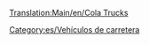 [[Translation:Main/en/Cola Trucks]]
{{es/Vehículo de carretera|nombre    = Camión de Cola MightyMover
  |imagen    = MightyMover_Cola.png
  |precio    = 9.594 € (4.797 £)
  |velocidad = 48 km/h (30 mph)
  |coste     = 842 € (421 £)
  |diseño    = 1936
  |duración  = 15
  |capacidad = 17.000 litros de cola
}}
{{es/Vehículo de carretera|nombre    = Camión de Cola Powernaught
  |imagen    = Powernaught_Cola.png
  |precio    = 12.054 € (6.027 £)
  |velocidad = 88 km/h (55 mph)
  |coste     = 2.640 € (787 £)
  |diseño    = 1975
  |duración  = 15
  |capacidad = 19.000 litros de cola
}}
{{es/Vehículo de carretera|nombre    = Camión de Cola Wizzow
  |imagen    = Wizzow_Cola.png
  |precio    = 12.874 € (6.437 £)
  |velocidad = 112 km/h (70 mph)
  |coste     = 2.640 € (1.125 £)
  |diseño    = 2012
  |duración  = 15
  |capacidad = 22.000 litros de cola
}}


[[Category:es/Vehículos de carretera]]
